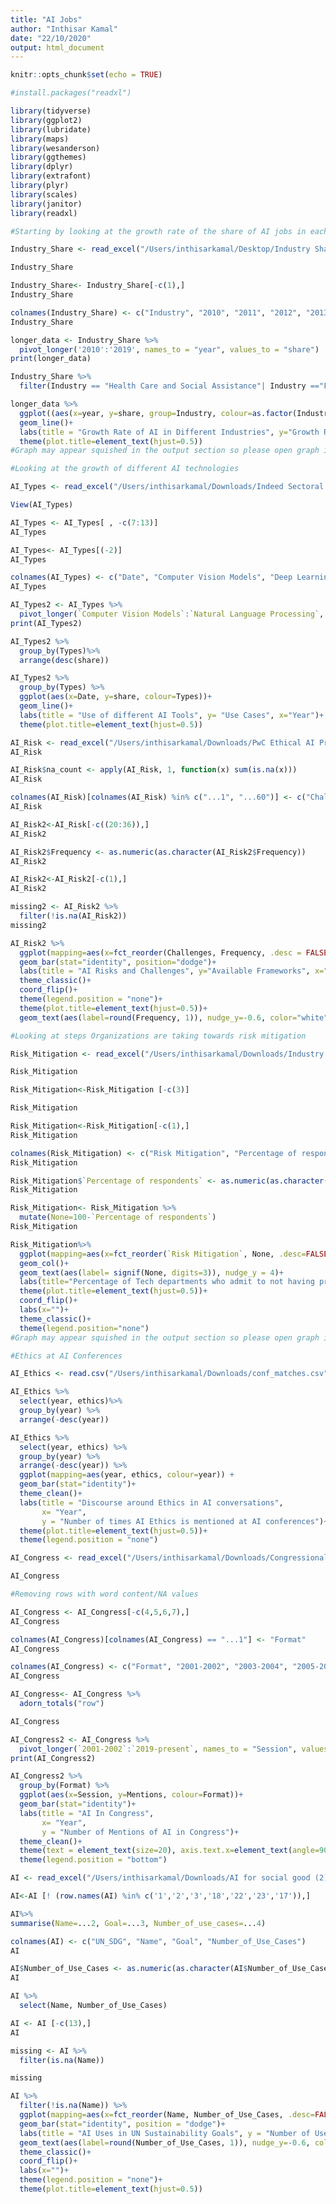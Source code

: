 ```yaml
---
title: "AI Jobs"
author: "Inthisar Kamal"
date: "22/10/2020"
output: html_document
---
```


```r
knitr::opts_chunk$set(echo = TRUE)
```

```r
#install.packages("readxl")
```

```r
library(tidyverse)
library(ggplot2)
library(lubridate)
library(maps)
library(wesanderson)
library(ggthemes)
library(dplyr)
library(extrafont)
library(plyr)
library(scales)
library(janitor)
library(readxl)
```


```r
#Starting by looking at the growth rate of the share of AI jobs in each industry
```


```r
Industry_Share <- read_excel("/Users/inthisarkamal/Desktop/Industry Share.xlsx")
```
```r
Industry_Share
```

```r
Industry_Share<- Industry_Share[-c(1),]
Industry_Share
```

```r
colnames(Industry_Share) <- c("Industry", "2010", "2011", "2012", "2013", "2014", "2015", "2016", "2017", "2018", "2019")
Industry_Share
```

```r
longer_data <- Industry_Share %>%
  pivot_longer('2010':'2019', names_to = "year", values_to = "share")
print(longer_data)
```
```r
Industry_Share %>%
  filter(Industry == "Health Care and Social Assistance"| Industry =="Finance and Insurance" |Industry== "Information")
```


```r
longer_data %>%
  ggplot((aes(x=year, y=share, group=Industry, colour=as.factor(Industry))))+
  geom_line()+
  labs(title = "Growth Rate of AI in Different Industries", y="Growth Rate", x= "Year")+
  theme(plot.title=element_text(hjust=0.5))
#Graph may appear squished in the output section so please open graph in new window for full clarity
```

```r
#Looking at the growth of different AI technologies
```


```r
AI_Types <- read_excel("/Users/inthisarkamal/Downloads/Indeed Sectoral Jobs.xlsx", sheet = 1)
```


```r
View(AI_Types)
```


```r
AI_Types <- AI_Types[ , -c(7:13)]
AI_Types
```


```r
AI_Types<- AI_Types[(-2)]
AI_Types
```


```r
colnames(AI_Types) <- c("Date", "Computer Vision Models", "Deep Learning", "Machine Learning", "Natural Language Processing")
AI_Types
```


```r
AI_Types2 <- AI_Types %>%
  pivot_longer(`Computer Vision Models`:`Natural Language Processing`, names_to = "Types", values_to = "share")
print(AI_Types2)
```
```r
AI_Types2 %>%
  group_by(Types)%>%
  arrange(desc(share))
```


```r
AI_Types2 %>%
  group_by(Types) %>%
  ggplot(aes(x=Date, y=share, colour=Types))+
  geom_line()+
  labs(title = "Use of different AI Tools", y= "Use Cases", x="Year")+
  theme(plot.title=element_text(hjust=0.5))
```


```r
AI_Risk <- read_excel("/Users/inthisarkamal/Downloads/PwC Ethical AI Principles Traceability Matrix - AI Index (1).xlsx", sheet ="Principles Mapping")
AI_Risk
```


```r
AI_Risk$na_count <- apply(AI_Risk, 1, function(x) sum(is.na(x)))
AI_Risk
```


```r
colnames(AI_Risk)[colnames(AI_Risk) %in% c("...1", "...60")] <- c("Challenges", "Frequency")
AI_Risk
```


```r
AI_Risk2<-AI_Risk[-c((20:36)),]
AI_Risk2
```


```r
AI_Risk2$Frequency <- as.numeric(as.character(AI_Risk2$Frequency))
AI_Risk2
```


```r
AI_Risk2<-AI_Risk2[-c(1),]
AI_Risk2
```
```r
missing2 <- AI_Risk2 %>%
  filter(!is.na(AI_Risk2))
missing2
```

```r
AI_Risk2 %>%
  ggplot(mapping=aes(x=fct_reorder(Challenges, Frequency, .desc = FALSE), y=Frequency, fill=Challenges))+
  geom_bar(stat="identity", position="dodge")+
  labs(title = "AI Risks and Challenges", y="Available Frameworks", x="",  fill=FALSE)+
  theme_classic()+
  coord_flip()+
  theme(legend.position = "none")+
  theme(plot.title=element_text(hjust=0.5))+
  geom_text(aes(label=round(Frequency, 1)), nudge_y=-0.6, color="white")
```
```r
#Looking at steps Organizations are taking towards risk mitigation
```


```r
Risk_Mitigation <- read_excel("/Users/inthisarkamal/Downloads/Industry adoption.xlsx")
```


```r
Risk_Mitigation
```
```r
Risk_Mitigation<-Risk_Mitigation [-c(3)]
```


```r
Risk_Mitigation
```


```r
Risk_Mitigation<-Risk_Mitigation[-c(1),]
Risk_Mitigation
```


```r
colnames(Risk_Mitigation) <- c("Risk Mitigation", "Percentage of respondents")
Risk_Mitigation
```


```r
Risk_Mitigation$`Percentage of respondents` <- as.numeric(as.character(Risk_Mitigation$`Percentage of respondents`))
Risk_Mitigation
```


```r
Risk_Mitigation<- Risk_Mitigation %>%
  mutate(None=100-`Percentage of respondents`)
Risk_Mitigation
```


```r
Risk_Mitigation%>%
  ggplot(mapping=aes(x=fct_reorder(`Risk Mitigation`, None, .desc=FALSE), y=None, fill= `Risk Mitigation`))+
  geom_col()+
  geom_text(aes(label= signif(None, digits=3)), nudge_y = 4)+
  labs(title="Percentage of Tech departments who admit to not having protocols in the following risk areas", y="", fill=FALSE)+
  theme(plot.title=element_text(hjust=0.5))+
  coord_flip()+
  labs(x="")+
  theme_classic()+
  theme(legend.position="none")
#Graph may appear squished in the output section so please open graph in new window for full clarity
```
```r
#Ethics at AI Conferences
```


```r
AI_Ethics <- read.csv("/Users/inthisarkamal/Downloads/conf_matches.csv")
```

```r
AI_Ethics %>%
  select(year, ethics)%>%
  group_by(year) %>%
  arrange(-desc(year))
```


```r
AI_Ethics %>%
  select(year, ethics) %>%
  group_by(year) %>%
  arrange(-desc(year)) %>%
  ggplot(mapping=aes(year, ethics, colour=year)) +
  geom_bar(stat="identity")+
  theme_clean()+
  labs(title = "Discourse around Ethics in AI conversations", 
       x= "Year", 
       y = "Number of times AI Ethics is mentioned at AI conferences")+
  theme(plot.title=element_text(hjust=0.5))+
  theme(legend.position = "none")
```


```r
AI_Congress <- read_excel("/Users/inthisarkamal/Downloads/Congressional AI mentions.xlsx")
```


```r
AI_Congress
```
```r
#Removing rows with word content/NA values
```


```r
AI_Congress <- AI_Congress[-c(4,5,6,7),]
AI_Congress
```


```r
colnames(AI_Congress)[colnames(AI_Congress) == "...1"] <- "Format"
AI_Congress
```


```r
colnames(AI_Congress) <- c("Format", "2001-2002", "2003-2004", "2005-2006", "2007-2008", "2009-2010", "2011-2012", "2013-2014", "2015-2016", "2017-2018", "2019-present")
AI_Congress
```


```r
AI_Congress<- AI_Congress %>%
  adorn_totals("row")
```


```r
AI_Congress
```





```r
AI_Congress2 <- AI_Congress %>%
  pivot_longer(`2001-2002`:`2019-present`, names_to = "Session", values_to = "Mentions")
print(AI_Congress2)
```


```r
AI_Congress2 %>%
  group_by(Format) %>%
  ggplot(aes(x=Session, y=Mentions, colour=Format))+
  geom_bar(stat="identity")+
  labs(title = "AI In Congress", 
       x= "Year", 
       y = "Number of Mentions of AI in Congress")+
  theme_clean()+
  theme(text = element_text(size=20), axis.text.x=element_text(angle=90, hjust=1))+
  theme(legend.position = "bottom")
```


```r
AI <- read_excel("/Users/inthisarkamal/Downloads/AI for social good (2).xlsx")
```


```r
AI<-AI [! (row.names(AI) %in% c('1','2','3','18','22','23','17')),]
```


```r
AI%>%
summarise(Name=...2, Goal=...3, Number_of_use_cases=...4)
```


```r
colnames(AI) <- c("UN_SDG", "Name", "Goal", "Number_of_Use_Cases")
AI
```


```r
AI$Number_of_Use_Cases <- as.numeric(as.character(AI$Number_of_Use_Cases))
AI
```


```r
AI %>%
  select(Name, Number_of_Use_Cases)
```


```r
AI <- AI [-c(13),]
AI
```
```r
missing <- AI %>%
  filter(is.na(Name))
```

```r
missing
```


```r
AI %>% 
  filter(!is.na(Name)) %>%
  ggplot(mapping=aes(x=fct_reorder(Name, Number_of_Use_Cases, .desc=FALSE), y=Number_of_Use_Cases, fill = Name))+
  geom_bar(stat="identity", position = "dodge")+
  labs(title = "AI Uses in UN Sustainability Goals", y = "Number of Use Cases in this Field", fill=FALSE)+
  geom_text(aes(label=round(Number_of_Use_Cases, 1)), nudge_y=-0.6, color="white")+
  theme_classic()+
  coord_flip()+
  labs(x="")+
  theme(legend.position = "none")+
  theme(plot.title=element_text(hjust=0.5))
```







